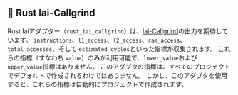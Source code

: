 
## 🦀 Rust Iai-Callgrind

Rust Iaiアダプター（`rust_iai_callgrind`）は、[Iai-Callgrind](https://github.com/iai-callgrind/iai-callgrind)の出力を期待しています。
`instructions`、`l1_access`、`l2_access`、`ram_access`、`total_accesses`、そして `estimated_cycles`といった指標が収集されます。
これらの指標（すなわち `value`）のみが利用可能で、`lower_value`および`upper_value`指標はありません。
このアダプタの指標は、すべてのプロジェクトでデフォルトで作成されるわけではありません。
しかし、このアダプタを使用すると、これらの指標は自動的にプロジェクトで作成されます。

<CargoBench />